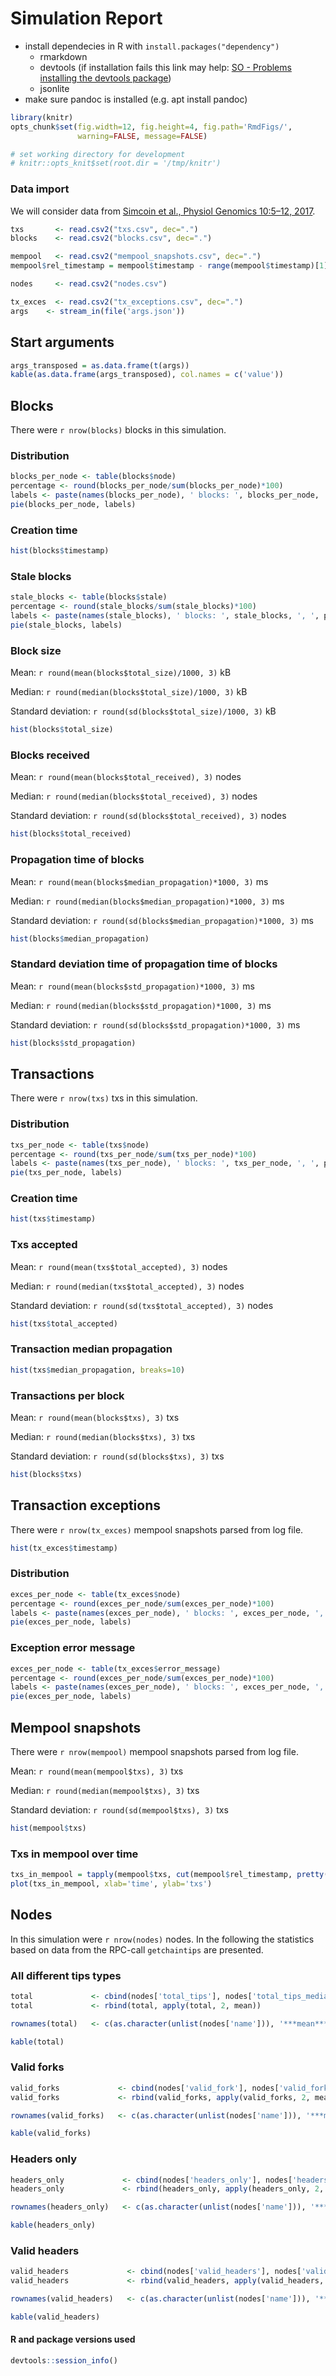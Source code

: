# Simulation Report

* install dependecies in R with `install.packages("dependency")`
    * rmarkdown
    * devtools (if installation fails this link may help: [SO - Problems installing the devtools package](https://stackoverflow.com/questions/20923209/problems-installing-the-devtools-package))
    * jsonlite
* make sure pandoc is installed (e.g. apt install pandoc)


```r
library(knitr)
opts_chunk$set(fig.width=12, fig.height=4, fig.path='RmdFigs/',
               warning=FALSE, message=FALSE)

# set working directory for development
# knitr::opts_knit$set(root.dir = '/tmp/knitr')
```

### Data import

We will consider data from [Simcoin et al., Physiol Genomics 10:5&ndash;12,
2017](http://www.ncbi.nlm.nih.gov/pubmed/12118100).

```r
txs       <- read.csv2("txs.csv", dec=".")
blocks    <- read.csv2("blocks.csv", dec=".")

mempool   <- read.csv2("mempool_snapshots.csv", dec=".")
mempool$rel_timestamp = mempool$timestamp - range(mempool$timestamp)[1]

nodes     <- read.csv2("nodes.csv")

tx_exces  <- read.csv2("tx_exceptions.csv", dec=".")
args    <- stream_in(file('args.json'))
```


## Start arguments
```r
args_transposed = as.data.frame(t(args))
kable(as.data.frame(args_transposed), col.names = c('value'))
```


##  Blocks

There were `r nrow(blocks)` blocks in this simulation.

### Distribution
```r
blocks_per_node <- table(blocks$node)
percentage <- round(blocks_per_node/sum(blocks_per_node)*100)
labels <- paste(names(blocks_per_node), ' blocks: ', blocks_per_node, ', ', percentage, '%', sep='')
pie(blocks_per_node, labels)
```

### Creation time
```r
hist(blocks$timestamp)
```

### Stale blocks
```r
stale_blocks <- table(blocks$stale)
percentage <- round(stale_blocks/sum(stale_blocks)*100)
labels <- paste(names(stale_blocks), ' blocks: ', stale_blocks, ', ', percentage, '%', sep='')
pie(stale_blocks, labels)
```

### Block size

Mean: `r round(mean(blocks$total_size)/1000, 3)` kB

Median: `r round(median(blocks$total_size)/1000, 3)` kB

Standard deviation: `r round(sd(blocks$total_size)/1000, 3)` kB

```r
hist(blocks$total_size)
```

### Blocks received
Mean: `r round(mean(blocks$total_received), 3)` nodes

Median: `r round(median(blocks$total_received), 3)` nodes

Standard deviation: `r round(sd(blocks$total_received), 3)` nodes

```r
hist(blocks$total_received)
```

### Propagation time of blocks

Mean: `r round(mean(blocks$median_propagation)*1000, 3)` ms

Median: `r round(median(blocks$median_propagation)*1000, 3)` ms

Standard deviation: `r round(sd(blocks$median_propagation)*1000, 3)` ms

```r
hist(blocks$median_propagation)
```

### Standard deviation time of propagation time of blocks

Mean: `r round(mean(blocks$std_propagation)*1000, 3)` ms

Median: `r round(median(blocks$std_propagation)*1000, 3)` ms

Standard deviation: `r round(sd(blocks$std_propagation)*1000, 3)` ms

```r
hist(blocks$std_propagation)
```

## Transactions

There were `r nrow(txs)` txs in this simulation.

### Distribution
```r
txs_per_node <- table(txs$node)
percentage <- round(txs_per_node/sum(txs_per_node)*100)
labels <- paste(names(txs_per_node), ' blocks: ', txs_per_node, ', ', percentage, '%', sep='')
pie(txs_per_node, labels)
```

### Creation time
```r
hist(txs$timestamp)
```

### Txs accepted
Mean: `r round(mean(txs$total_accepted), 3)` nodes

Median: `r round(median(txs$total_accepted), 3)` nodes

Standard deviation: `r round(sd(txs$total_accepted), 3)` nodes

```r
hist(txs$total_accepted)
```


### Transaction median propagation
```r
hist(txs$median_propagation, breaks=10)
```

### Transactions per block
Mean: `r round(mean(blocks$txs), 3)` txs

Median: `r round(median(blocks$txs), 3)` txs

Standard deviation: `r round(sd(blocks$txs), 3)` txs

```r
hist(blocks$txs)
```

## Transaction exceptions

There were `r nrow(tx_exces)` mempool snapshots parsed from log file.

```r
hist(tx_exces$timestamp)
```

### Distribution
```r
exces_per_node <- table(tx_exces$node)
percentage <- round(exces_per_node/sum(exces_per_node)*100)
labels <- paste(names(exces_per_node), ' blocks: ', exces_per_node, ', ', percentage, '%', sep='')
pie(exces_per_node, labels)
```

### Exception error message
```r
exces_per_node <- table(tx_exces$error_message)
percentage <- round(exces_per_node/sum(exces_per_node)*100)
labels <- paste(names(exces_per_node), ' blocks: ', exces_per_node, ', ', percentage, '%', sep='')
pie(exces_per_node, labels)
```

## Mempool snapshots

There were `r nrow(mempool)` mempool snapshots parsed from log file.

Mean: `r round(mean(mempool$txs), 3)` txs

Median: `r round(median(mempool$txs), 3)` txs

Standard deviation: `r round(sd(mempool$txs), 3)` txs

```r
hist(mempool$txs)
```

### Txs in mempool over time

```r
txs_in_mempool = tapply(mempool$txs, cut(mempool$rel_timestamp, pretty(mempool$rel_timestamp)), median)
plot(txs_in_mempool, xlab='time', ylab='txs')
```

## Nodes

In this simulation were `r nrow(nodes)` nodes. In the following the statistics based on data from the RPC-call `getchaintips` are presented.

### All different tips types

```r
total             <- cbind(nodes['total_tips'], nodes['total_tips_median_branchlen'], nodes['total_tips_std_branchlen'])
total             <- rbind(total, apply(total, 2, mean))

rownames(total)   <- c(as.character(unlist(nodes['name'])), '***mean***')

kable(total)
```

### Valid forks

```r
valid_forks             <- cbind(nodes['valid_fork'], nodes['valid_fork_median_branchlen'], nodes['valid_fork_std_branchlen'])
valid_forks             <- rbind(valid_forks, apply(valid_forks, 2, mean))

rownames(valid_forks)   <- c(as.character(unlist(nodes['name'])), '***mean***')

kable(valid_forks)
```

### Headers only

```r
headers_only             <- cbind(nodes['headers_only'], nodes['headers_only_median_branchlen'], nodes['headers_only_std_branchlen'])
headers_only             <- rbind(headers_only, apply(headers_only, 2, mean))

rownames(headers_only)   <- c(as.character(unlist(nodes['name'])), '***mean***')

kable(headers_only)
```

### Valid headers

```r
valid_headers             <- cbind(nodes['valid_headers'], nodes['valid_headers_median_branchlen'], nodes['valid_headers_std_branchlen'])
valid_headers             <- rbind(valid_headers, apply(valid_headers, 2, mean))

rownames(valid_headers)   <- c(as.character(unlist(nodes['name'])), '***mean***')

kable(valid_headers)
```


#### R and package versions used

```r
devtools::session_info()
```
